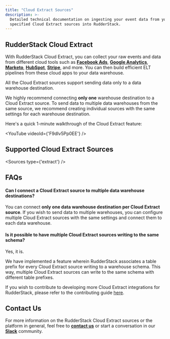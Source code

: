 ```yaml
---
title: "Cloud Extract Sources"
description: >-
  Detailed technical documentation on ingesting your event data from your
  specified Cloud Extract sources into RudderStack.
---
```


## RudderStack Cloud Extract

With RudderStack Cloud Extract, you can collect your raw events and data from different cloud tools such as [**Facebook Ads**](https://www.facebook.com/business/ads), [**Google Analytics**](https://analytics.google.com/), [**Marketo**](https://www.marketo.com/), [**HubSpot**](https://www.hubspot.com/), [**Stripe**](stripe/), and more. You can then build efficient ELT pipelines from these cloud apps to your data warehouse.

<div class="warningBlock">
All the Cloud Extract sources support sending data only to a <Link to="/destinations/warehouse-destinations/">data warehouse destination</Link>.
</div>

<div class="warningBlock">

We highly recommend connecting **only one** warehouse destination to a Cloud Extract source. To send data to multiple data warehouses from the same source, we recommend creating individual sources with the same settings for each warehouse destination.

</div>

Here's a quick 1-minute walkthrough of the Cloud Extract feature:

<!--https://www.youtube.com/watch?v=F9dIv5Pp0EE-->

<YouTube
  videoId={'F9dIv5Pp0EE'}
/>

## Supported Cloud Extract Sources


<Sources
  type={'extract'}
/>

## FAQs

#### Can I connect a Cloud Extract source to multiple data warehouse destinations?

You can connect **only one data warehouse destination per Cloud Extract source**. If you wish to send data to multiple warehouses, you can configure multiple Cloud Extract sources with the same settings and connect them to each data warehouse.

#### Is it possible to have multiple Cloud Extract sources writing to the same schema?

Yes, it is.

We have implemented a feature wherein RudderStack associates a table prefix for every Cloud Extract source writing to a warehouse schema. This way, multiple Cloud Extract sources can write to the same schema with different table prefixes.

<div class="successBlock">

  If you wish to contribute to developing more Cloud Extract integrations for
  RudderStack, please refer to the contributing guide <a href="https://rudderstack.com/docs/user-guides/how-to-guides/how-to-submit-an-integration-pull-request/">here</a>.
</div>

## Contact Us

For more information on the RudderStack Cloud Extract sources or the platform in general, feel free to [**contact us**](mailto:%20contact@rudderstack.com) or start a conversation in our [**Slack**](https://rudderstack.com/join-rudderstack-slack-community) community.
